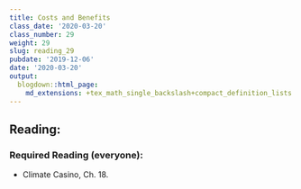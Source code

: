 ```yaml
---
title: Costs and Benefits
class_date: '2020-03-20'
class_number: 29
weight: 29
slug: reading_29
pubdate: '2019-12-06'
date: '2020-03-20'
output:
  blogdown::html_page:
    md_extensions: +tex_math_single_backslash+compact_definition_lists
---
```

## Reading:

### Required Reading (everyone):
* Climate Casino, Ch. 18.



